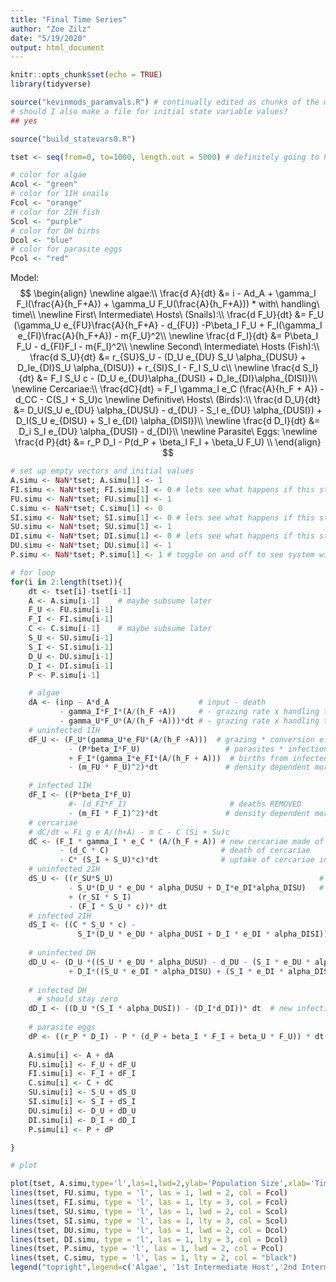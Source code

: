 ```yaml
---
title: "Final Time Series"
author: "Zoe Zilz"
date: "5/19/2020"
output: html_document
---
```


```r
knitr::opts_chunk$set(echo = TRUE)
library(tidyverse)
```


```r
source("kevinmods_paramvals.R") # continually edited as chunks of the model are added
# should I also make a file for initial state variable values?
## yes

source("build_statevars0.R")

tset <- seq(from=0, to=1000, length.out = 5000) # definitely going to have to tweak time scale later

# color for algae
Acol <- "green"
# color for 1IH snails
Fcol <- "orange"
# color for 2IH fish
Scol <- "purple"
# color for DH birbs
Dcol <- "blue"
# color for parasite eggs
Pcol <- "red"
```
Model:
$$
\begin{align}
\newline
algae:\\
\frac{d A}{dt}  &= i - Ad_A + \gamma_I F_I(\frac{A}{h_F+A})  + \gamma_U F_U(\frac{A}{h_F+A})) * with\ handling\ time\\ 
\newline
First\ Intermediate\ Hosts\ (Snails):\\
\frac{d F_U}{dt} &= F_U (\gamma_U e_{FU}\frac{A}{h_F+A} - d_{FU}) -P\beta_I F_U + F_I(\gamma_I e_{FI}\frac{A}{h_F+A}) - m{F_U}^2\\
\newline
\frac{d F_I}{dt} &= P\beta_I F_U - d_{FI}F_I - m{F_I}^2\\
\newline
Second\ Intermediate\ Hosts (Fish):\\
\frac{d S_U}{dt} &= r_{SU}S_U - (D_U e_{DU} S_U \alpha_{DUSU} + D_Ie_{DI}S_U \alpha_{DISU}) + r_{SI}S_I - F_I S_U c\\
\newline
\frac{d S_I}{dt} &= F_I S_U c - (D_U e_{DU}\alpha_{DUSI} + D_Ie_{DI}\alpha_{DISI})\\
\newline
Cercariae:\\
\frac{dC}{dt} = F_I \gamma_I e_C (\frac{A}{h_F + A}) - d_CC - C(S_I + S_U)c
\newline
Definitive\ Hosts\ (Birds):\\
\frac{d D_U}{dt} &= D_U(S_U e_{DU} \alpha_{DUSU} - d_{DU} - S_I e_{DU} \alpha_{DUSI}) + D_I(S_U e_{DISU} + S_I e_{DI} \alpha_{DISI})\\
\newline
\frac{d D_I}{dt} &= D_i S_I e_{DU} \alpha_{DUSI} - d_{DI}\\
\newline
Parasite\ Eggs:
\newline
\frac{d P}{dt} &=  r_P D_I - P(d_P + \beta_I F_I + \beta_U F_U) \\
\end{align}
$$

```r
# set up empty vectors and initial values
A.simu <- NaN*tset; A.simu[1] <- 1
FI.simu <- NaN*tset; FI.simu[1] <- 0 # lets see what happens if this starts at zero
FU.simu <- NaN*tset; FU.simu[1] <- 1
C.simu <- NaN*tset; C.simu[1] <- 0
SI.simu <- NaN*tset; SI.simu[1] <- 0 # lets see what happens if this starts at zero
SU.simu <- NaN*tset; SU.simu[1] <- 1
DI.simu <- NaN*tset; DI.simu[1] <- 0 # lets see what happens if this starts at zero
DU.simu <- NaN*tset; DU.simu[1] <- 1
P.simu <- NaN*tset; P.simu[1] <- 1 # toggle on and off to see system without parasites

# for loop
for(i in 2:length(tset)){
	dt <- tset[i]-tset[i-1]
	A <- A.simu[i-1]    # maybe subsume later
	F_U <- FU.simu[i-1]
	F_I <- FI.simu[i-1]
	C <- C.simu[i-1]    # maybe subsume later
	S_U <- SU.simu[i-1]
	S_I <- SI.simu[i-1]
	D_U <- DU.simu[i-1]
	D_I <- DI.simu[i-1]
	P <- P.simu[i-1]

	# algae
	dA <- (inp - A*d_A                    # input - death
	       - gamma_I*F_I*(A/(h_F +A))     # - grazing rate x handling time infected
	       - gamma_U*F_U*(A/(h_F +A)))*dt # - grazing rate x handling time uninfected
	# uninfected 1IH
	dF_U <- (F_U*(gamma_U*e_FU*(A/(h_F +A)))  # grazing * conversion efficiency * algae pop/handling time (decreases with prey density) - REMOVED: death (-d_FU)
	         - (P*beta_I*F_U)                   # parasites * infection * uninfected pop
	         + F_I*(gamma_I*e_FI*(A/(h_F + A)))  # births from infecteds
	         - (m_FU * F_U)^2)*dt               # density dependent mortality

	# infected 1IH
	dF_I <- ((P*beta_I*F_U) 
	         #- (d_FI*F_I)                       # deaths REMOVED
	         - (m_FI * F_I)^2)*dt               # density dependent mortality
	# cercariae
	# dC/dt = Fi g e A/(h+A) - m C - C (Si + Su)c
	dC <- (F_I * gamma_I * e_C * (A/(h_F + A)) # new cercariae made of algae via snails
	       - (d_C * C)                         # death of cercariae                       
	       - C* (S_I + S_U)*c)*dt              # uptake of cercariae into 2IH at a rate c
	# uninfected 2IH
	dS_U <- ((r_SU*S_U)                                              # births
	         - S_U*(D_U * e_DU * alpha_DUSU + D_I*e_DI*alpha_DISU)   # consumption by uninfected and infected predators 
	         + (r_SI * S_I)                                            # births of infecteds
	         - (F_I * S_U * c))* dt                                    # loss due to movement to infected class
	# infected 2IH
	dS_I <- ((C * S_U * c) -                                           # infection
	           S_I*(D_U * e_DU * alpha_DUSI + D_I * e_DI * alpha_DISI))*dt  # consumption by uninfected+infected predators
	
	# uninfected DH
	dD_U <- (D_U *((S_U * e_DU * alpha_DUSU) - d_DU - (S_I * e_DU * alpha_DUSI)) # births - death - infection
	         + D_I*((S_U * e_DI * alpha_DISU) + (S_I * e_DI * alpha_DISI)))* dt  # births by infected class
	
	# infected DH
	  # should stay zero
	dD_I <- ((D_U *(S_I * alpha_DUSI)) - (D_I*d_DI))* dt  # new infections from eating infected 2IH - death 
	
	# parasite eggs
	dP <- ((r_P * D_I) - P * (d_P + beta_I * F_I + beta_U * F_U)) * dt
	
	A.simu[i] <- A + dA
	FU.simu[i] <- F_U + dF_U
	FI.simu[i] <- F_I + dF_I
	C.simu[i] <- C + dC
	SU.simu[i] <- S_U + dS_U
	SI.simu[i] <- S_I + dS_I
	DU.simu[i] <- D_U + dD_U
	DI.simu[i] <- D_I + dD_I
	P.simu[i] <- P + dP

}

# plot

plot(tset, A.simu,type='l',las=1,lwd=2,ylab='Population Size',xlab='Time', col=Acol,ylim=c(0,15), xlim = c(0, 250))
lines(tset, FU.simu, type = 'l', las = 1, lwd = 2, col = Fcol)
lines(tset, FI.simu, type = 'l', las = 1, lty = 3, col = Fcol)
lines(tset, SU.simu, type = 'l', las = 1, lwd = 2, col = Scol)
lines(tset, SI.simu, type = 'l', las = 1, lty = 3, col = Scol)
lines(tset, DU.simu, type = 'l', las = 1, lwd = 2, col = Dcol)
lines(tset, DI.simu, type = 'l', las = 1, lty = 3, col = Dcol)
lines(tset, P.simu, type = 'l', las = 1, lwd = 2, col = Pcol)
lines(tset, C.simu, type = 'l', las = 1, lty = 2, col = "black")
legend("topright",legend=c('Algae', '1st Intermediate Host','2nd Intermediate Host','Definitive Host', 'Parasite Eggs', 'Cercariae'),lwd=2,col=c(Acol, Fcol,Scol,Dcol,Pcol,"black"))
```
